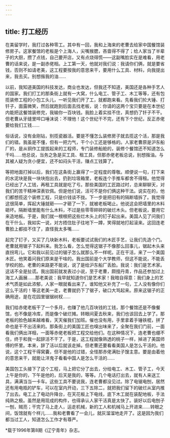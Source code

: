```yaml
---
---
---
```

title: 打工经历
---

在美留学时，我打过各种零工。其中有一回，我和上海来的老曹去给家中国餐馆装修房子。这家餐馆的老板是个上海人，尖嘴猴腮，吝啬得不得了；给人家当了半辈子的大厨，攒了点钱，自己要开店，又有点烧得慌——这副嘴脸实在是难看，用老曹的话来说，是一副赤佬相。上工第一天，他就对我们说：我请你们俩，就是要省钱，否则不如请老美，这工程要按我的意思来干，要用什么工具、材料，向我提出来，我去买。别想揩我的油……

以前，我知道美国的科技发达，商业也发达，但我还不知道，美国还是各种手艺人的国家。我们打工的那条街上就有一大窝，什么电工、管子工、木工等等，还有包揽装修工程的小包工头儿，一听见我们开了工，就都跑来看。先看我们抡大锤、打钎子，面露微笑，然后就跑到后面去找老板，说：你请的这两个宝贝要是在本世纪内能把这餐馆装修完，我输你一百块钱。我脸上着实挂不住，真想扔了钎子不干。但老曹从牙缝里啐口唾沫说：不理他！这个世纪干不完，还有下个世纪，反正赤佬要给我们工钱……

俗话说，没有金刚钻，别揽瓷器活。要是不懂怎么装修房子就去揽这个活，那是我们的错。我虽是不懂，但有一把力气，干个小工还是够格的。人家老曹原是沪东船厂的，是从铜作工提拔起来的工程师，专门装修船舱的，装修个餐馆还不知道怎么干吗……他总说，当务之急是买工具、租工具，但那赤佬老板总说，别想揩油。与其被人疑为贪小便宜，还不如闷头干活，赚点工钱算了。

等把地面打掉以后，我们在这条街上赢得了一定程度的尊敬。顺便说一句，打下来的水泥块是我一块块抱出去，扔到垃圾箱里，老板连个手推车都舍不得租。他觉得已经出了人工钱，再租工具就是吃了亏。那些美国的工匠路过时，总来聊聊天，对我们的苦干精神深表钦佩。但是他们说，活可不是你们俩这种干法。说实在的，他们都想揽这个装修工程，只是价钱谈不拢。下一步是把旧有的隔断墙拆了。我觉得这很简单，挥起大锤就砸——才砸了一下，就被老板喝止。他说这会把墙里的木料砸坏。隔断墙里能有什么木料，不过是些零零碎碎的破烂木头。但老板说，要用它来造地板。于是，我们就一根根把这些烂木头上的钉子起出来。美国人见了问我们在干什么，我如实一说，对方捂住肚子往地下一蹲，笑得就地打起滚来。这回连老曹脸上都挂不住了，直怪我太多嘴……

起完了钉子，又买了几块新木料，老板要试试我们的木匠手艺，让我们先造个门。老曹就用锯子下起料来。我怎么看，怎么觉得这锯子不像那么回事儿，锯起木头来直拐弯儿。它和我以前见过的锯子怎么就那么不一样呢。正在干活，来了一个美国木匠。他笑着问我们原来是干啥的。我出国前是个大学教师，但这不能说，不能丢学校的脸。老曹的来路更不能说，说了是给沪东船厂丢脸。我说：我们是艺术家。这话不全是扯谎。我出国前就发表过小说，至于老曹，颇擅丹青，作品还参加过上海工人画展……那老美说：我早就知道你们是艺术家！我暗自得意：我们身上的艺术气质是如此浓郁，人家一眼就看出来了。谁知他又补充了一句，工人没有像你们这么干活的！等这老美一走，老曹就扔下了锯子，破口大骂起来。原来这锯子的正确用途，是在花园里锯锯树杈……

我们给赤佬老板干了一个多月，也赚了他几百块钱的工钱，那个餐馆还是不像餐馆，也不像是冷库，而是像个破烂摊。转眼间夏去秋来，我们也该回去上学了。那老板的脸色越来越难看，天天催我们加班。催也没有用，手里拿着手锤铁棍，拼了命也是干不出活来的。那条街上的美国工匠也嗅出味来了，全聚在我们门前，一面看我们俩出洋相，一面等赤佬老板把工程交给他们。在这种情况下，连老曹也绷不住，终于和我一起辞活不干了。于是，这工程就像熟透的桃子一样，掉进了美国师傅的怀里。本来，辞了活以后就该走掉。但老曹还要看看美国人是怎么干活的。他说，这个工程干得窝囊，但不是他的过错，全怪那赤佬满肚子馊主意。要是由着他的意思来干，就能让洋鬼子看看中国人是怎么干活的……

美国包工头接下了这个工程，马上把它分了出去，分给电工、木工、管子工，今天上午是你的，下午是他的，后天是我的，等等。几个电话打出去，就有人来送工具，满满当当一卡车。这些工具不要说我，连老曹都没见过。除了电锯电刨，居然还有用电瓶的铲车，可以在室内开动，三下五除二，就把我们留下的破烂从室内推了出去。电工上了电动升降台，在天花板上下电线，底下木工就在装配地板，手法纯熟之极。虽然是用现成的构件，也得承认人家干活真是太快了。装好以后电刨子一刨，贼亮；干完了马上走人，运走机械，新的工人和机械马上开进来……转眼之间，饭馆就有个样儿……我和老曹看了一会儿，就灰溜溜地走开了。这是因为我们都当过工人，知道怎么工作才有尊严。

*载于1996年第8期《辽宁青年》杂志。